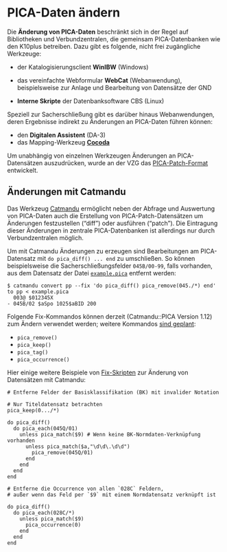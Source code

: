 # PICA-Daten ändern

Die **Änderung von PICA-Daten** beschränkt sich in der Regel auf Bibliotheken und Verbundzentralen, die gemeinsam PICA-Datenbanken wie den K10plus betreiben. Dazu
gibt es folgende, nicht frei zugängliche Werkzeuge:

- der Katalogisierungsclient **WinIBW** (Windows)

- das vereinfachte Webformular **WebCat** (Webanwendung),
  beispielsweise zur Anlage und Bearbeitung von Datensätze der GND

- **Interne Skripte** der Datenbanksoftware CBS (Linux)

Speziell zur Sacherschließung gibt es darüber hinaus Webanwendungen, deren Ergebnisse
indirekt zu Änderungen an PICA-Daten führen können:

- den **Digitalen Assistent** (DA-3)
- das Mapping-Werkzeug **[Cocoda](https://coli-conc.gbv.de/cocoda/)**

Um unabhängig von einzelnen Werkzeugen Änderungen an PICA-Datensätzen auszudrücken, wurde an der VZG das [PICA-Patch-Format](formate.qmd#Änderungsformat) entwickelt.

## Änderungen mit Catmandu

Das Werkzeug [Catmandu](catmandu) ermöglicht neben der Abfrage und Auswertung
von PICA-Daten auch die Erstellung von PICA-Patch-Datensätzen um Änderungen
festzustellen ("diff") oder ausführen ("patch"). Die Eintragung dieser Änderungen
in zentrale PICA-Datenbanken ist allerdings nur durch Verbundzentralen möglich.

Um mit Catmandu Änderungen zu erzeugen sind Bearbeitungen am PICA-Datensatz mit
`do pica_diff() ... end` zu umschließen. So können beispielsweise die
Sacherschließungsfelder `045B/00-99`, falls vorhanden, aus dem Datensatz der Datei
[`example.pica`](example.pica ':ignore') entfernt werden:

~~~
$ catmandu convert pp --fix 'do pica_diff() pica_remove(045./*) end' to pp < example.pica
  003@ $012345X
- 045B/02 $aSpo 1025$aBID 200
~~~

Folgende Fix-Kommandos können derzeit (Catmandu::PICA Version 1.12) zum Ändern
verwendet werden; weitere Kommandos [sind geplant](https://github.com/gbv/Catmandu-PICA/issues/82):

- `pica_remove()`
- `pica_keep()`
- `pica_tag()`
- `pica_occurrence()`

Hier einige weitere Beispiele von [Fix-Skripten](catmandu.qmd#fix-skripte) zur Änderung
von Datensätzen mit Catmandu:

~~~
# Entferne Felder der Basisklassifikation (BK) mit invalider Notation

# Nur Titeldatensatz betrachten
pica_keep(0.../*)

do pica_diff()
  do pica_each(045Q/01)
    unless pica_match($9) # Wenn keine BK-Normdaten-Verknüpfung vorhanden
      unless pica_match($a,"\d\d\.\d\d")
        pica_remove(045Q/01)
      end
    end
  end
end
~~~

~~~
# Entferne die Occurrence von allen `028C` Feldern,
# außer wenn das Feld per `$9` mit einem Normdatensatz verknüpft ist

do pica_diff()
  do pica_each(028C/*)
    unless pica_match($9)
      pica_occurrence(0)
    end
  end
end
~~~

